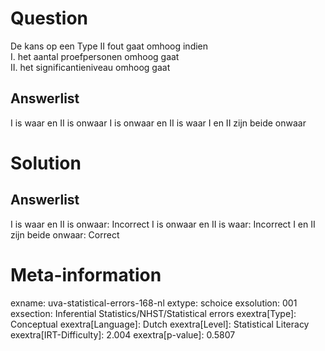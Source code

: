 Question
========

De kans op een Type II fout gaat omhoog indien\
I. het aantal proefpersonen omhoog gaat\
II. het significantieniveau omhoog gaat

Answerlist
----------

I is waar en II is onwaar
I is onwaar en II is waar
I en II zijn beide onwaar

Solution
========

Answerlist
----------

I is waar en II is onwaar: Incorrect
I is onwaar en II is waar: Incorrect
I en II zijn beide onwaar: Correct

Meta-information
================
exname: uva-statistical-errors-168-nl
extype: schoice
exsolution: 001
exsection: Inferential Statistics/NHST/Statistical errors
exextra[Type]: Conceptual
exextra[Language]: Dutch
exextra[Level]: Statistical Literacy
exextra[IRT-Difficulty]: 2.004
exextra[p-value]: 0.5807
